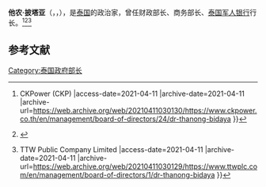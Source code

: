 '''他农·披塔亚'''（{{lang-th|'''ทนง พิทยะ'''}}，{{lang-en|'''Thanong Bidaya'''}}，{{bd|1947年|7月28日||catIdx=T}}），是[[泰国|泰国]]的政治家，曾任财政部长、商务部长、[[军人银行_(泰国)|泰国军人银行]]行长。<ref>{{Cite web |url=https://www.ckpower.co.th/en/management/board-of-directors/24/dr-thanong-bidaya |title=Dr. Thanong Bidaya {{!}} CKPower (CKP) |access-date=2021-04-11 |archive-date=2021-04-11 |archive-url=https://web.archive.org/web/20210411030130/https://www.ckpower.co.th/en/management/board-of-directors/24/dr-thanong-bidaya }}</ref><ref>{{Cite web |url=http://www2.mof.go.th/accessibility/minister/www2thanong.html |title=DR. THANONG BIDAYA Ministry of Finance |access-date=2021-04-11 |archive-date=2016-05-25 |archive-url=https://web.archive.org/web/20160525082138/http://www2.mof.go.th/accessibility/minister/www2thanong.html }}</ref><ref>{{Cite web |url=https://www.ttwplc.com/en/management/board-of-directors/1/dr-thanong-bidaya |title=Board of Directors {{!}} TTW Public Company Limited |access-date=2021-04-11 |archive-date=2021-04-11 |archive-url=https://web.archive.org/web/20210411030129/https://www.ttwplc.com/en/management/board-of-directors/1/dr-thanong-bidaya }}</ref>

== 参考文献 ==
{{Reflist}}

[[Category:泰国政府部长|Category:泰国政府部长]]